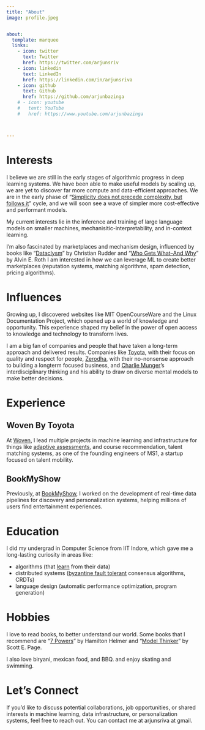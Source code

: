 ```yaml
---
title: "About"
image: profile.jpeg


about:
  template: marquee
  links:
    - icon: twitter
      text: Twitter
      href: https://twitter.com/arjunsriv
    - icon: linkedin
      text: LinkedIn
      href: https://linkedin.com/in/arjunsriva
    - icon: github
      text: Github
      href: https://github.com/arjunbazinga
    # - icon: youtube
    #   text: YouTube
    #   href: https://www.youtube.com/arjunbazinga



---
```



# Interests

I believe we are still in the early stages of algorithmic progress in deep learning systems.
We have been able to make useful models by scaling up, we are yet to discover far more compute and data-efficient approaches.
We are in the early phase of "[Simplicity does not precede complexity, but follows it](https://gwern.net/language#:~:text=Batuman2005-,Simplicity%20does%20not%20precede%20complexity%2C%20but%20follows%20it.,-Alan%20Perlis%2C%201982)" cycle, and we will soon see a wave of simpler more cost-effective and performant models.

My current interests lie in the inference and training of large language models on smaller machines, mechanisitic-interpretability, and in-context learning.

I'm also fascinated by marketplaces and mechanism design, influenced by books like "[Dataclysm](https://www.arjunsriva.com/library/book_0/book_698.html)" by Christian Rudder and "[Who Gets What--And Why](https://www.arjunsriva.com/library/book_1/book_1000.html)" by Alvin E. Roth I am interested in how we can leverage ML to create better marketplaces (reputation systems, matching algorithms, spam detection, pricing algorithms).

# Influences
Growing up, I discovered websites like MIT OpenCourseWare and the Linux Documentation Project, which opened up a world of knowledge and opportunity. This experience shaped my belief in the power of open access to knowledge and technology to transform lives.

I am a big fan of companies and people that have taken a long-term approach and delivered results. Companies like [Toyota](https://en.wikipedia.org/wiki/The_Toyota_Way), with their focus on quality and respect for people, [Zerodha](https://zerodha.tech/blog/scaling-with-common-sense/), with their no-nonsense approach to building a longterm focused business, and [Charlie Munger](https://www.poorcharliesalmanack.com/)'s interdisciplinary thinking and his ability to draw on diverse mental models to make better decisions.


# Experience

## Woven By Toyota
At [Woven](https://woven.toyota/en/), I lead multiple projects in machine learning and infrastructure for things like [adaptive assessments](https://en.wikipedia.org/wiki/Item_response_theory), and course recommendation, talent matching systems, as one of the founding engineers of MS1, a startup focused on talent mobility.

## BookMyShow
Previously, at [BookMyShow](https://bookmyshow.com), I worked on the development of real-time data pipelines for discovery and personalization systems, helping millions of users find entertainment experiences.


# Education

I did my undergrad in Computer Science from IIT Indore, which gave me a long-lasting curiosity in areas like:

*  algorithms (that [learn](https://learned.di.unipi.it/publication/learned-data-structures/learned-data-structures.pdf) from their data)
*  distributed systems ([byzantine fault tolerant](https://pmg.csail.mit.edu/papers/osdi99.pdf) consensus algorithms, CRDTs) 
*  language design (automatic performance optimization, program generation)



# Hobbies

I love to read books, to better understand our world. Some books that I recommend are  "[7 Powers](https://www.arjunsriva.com/library/book_1/book_1030.html)" by Hamilton Helmer and "[Model Thinker](https://www.arjunsriva.com/library/book_0/book_699.html)" by Scott E. Page.

I also love biryani, mexican food, and BBQ. and enjoy skating and swimming.


# Let's Connect

If you'd like to discuss potential collaborations, job opportunities, or shared interests in machine learning, data infrastructure, or personalization systems, feel free to reach out. 
You can contact me at arjunsriva at gmail.

